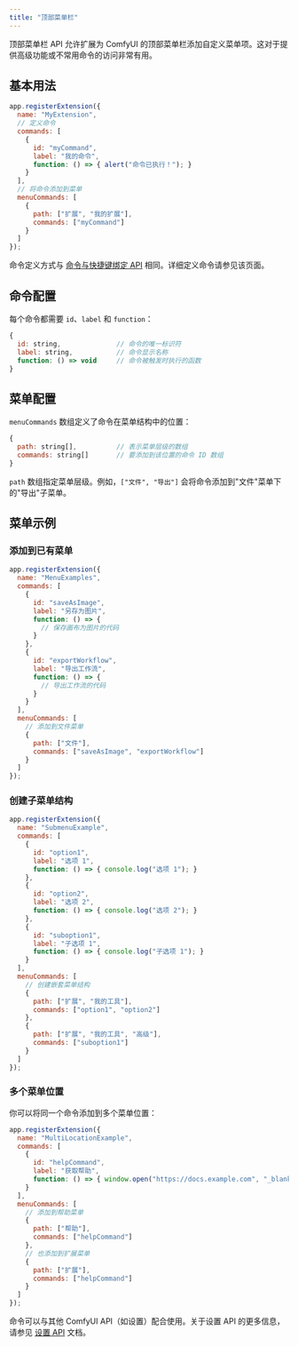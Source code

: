 ```yaml
---
title: "顶部菜单栏"
---
```


顶部菜单栏 API 允许扩展为 ComfyUI 的顶部菜单栏添加自定义菜单项。这对于提供高级功能或不常用命令的访问非常有用。

## 基本用法

```javascript
app.registerExtension({
  name: "MyExtension",
  // 定义命令
  commands: [
    { 
      id: "myCommand", 
      label: "我的命令", 
      function: () => { alert("命令已执行！"); } 
    }
  ],
  // 将命令添加到菜单
  menuCommands: [
    { 
      path: ["扩展", "我的扩展"], 
      commands: ["myCommand"] 
    }
  ]
});
```

命令定义方式与 [命令与快捷键绑定 API](./javascript_commands_keybindings) 相同。详细定义命令请参见该页面。

## 命令配置

每个命令都需要 `id`、`label` 和 `function`：

```javascript
{
  id: string,              // 命令的唯一标识符
  label: string,           // 命令显示名称
  function: () => void     // 命令被触发时执行的函数
}
```

## 菜单配置

`menuCommands` 数组定义了命令在菜单结构中的位置：

```javascript
{
  path: string[],          // 表示菜单层级的数组
  commands: string[]       // 要添加到该位置的命令 ID 数组
}
```

`path` 数组指定菜单层级。例如，`["文件", "导出"]` 会将命令添加到"文件"菜单下的"导出"子菜单。

## 菜单示例

### 添加到已有菜单

```javascript
app.registerExtension({
  name: "MenuExamples",
  commands: [
    { 
      id: "saveAsImage", 
      label: "另存为图片", 
      function: () => { 
        // 保存画布为图片的代码
      } 
    },
    { 
      id: "exportWorkflow", 
      label: "导出工作流", 
      function: () => { 
        // 导出工作流的代码
      } 
    }
  ],
  menuCommands: [
    // 添加到文件菜单
    { 
      path: ["文件"], 
      commands: ["saveAsImage", "exportWorkflow"] 
    }
  ]
});
```

### 创建子菜单结构

```javascript
app.registerExtension({
  name: "SubmenuExample",
  commands: [
    { 
      id: "option1", 
      label: "选项 1", 
      function: () => { console.log("选项 1"); } 
    },
    { 
      id: "option2", 
      label: "选项 2", 
      function: () => { console.log("选项 2"); } 
    },
    { 
      id: "suboption1", 
      label: "子选项 1", 
      function: () => { console.log("子选项 1"); } 
    }
  ],
  menuCommands: [
    // 创建嵌套菜单结构
    { 
      path: ["扩展", "我的工具"], 
      commands: ["option1", "option2"] 
    },
    { 
      path: ["扩展", "我的工具", "高级"], 
      commands: ["suboption1"] 
    }
  ]
});
```

### 多个菜单位置

你可以将同一个命令添加到多个菜单位置：

```javascript
app.registerExtension({
  name: "MultiLocationExample",
  commands: [
    { 
      id: "helpCommand", 
      label: "获取帮助", 
      function: () => { window.open("https://docs.example.com", "_blank"); } 
    }
  ],
  menuCommands: [
    // 添加到帮助菜单
    { 
      path: ["帮助"], 
      commands: ["helpCommand"] 
    },
    // 也添加到扩展菜单
    { 
      path: ["扩展"], 
      commands: ["helpCommand"] 
    }
  ]
});
```

命令可以与其他 ComfyUI API（如设置）配合使用。关于设置 API 的更多信息，请参见 [设置 API](./javascript_settings) 文档。